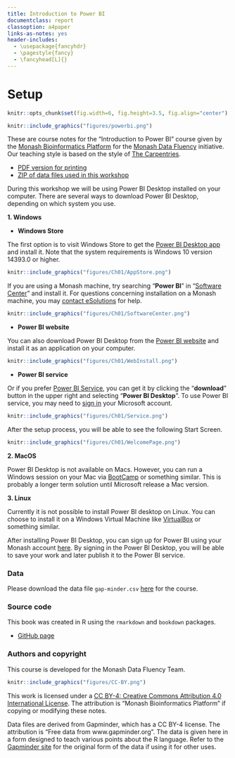 ```yaml
---
title: Introduction to Power BI
documentclass: report
classoption: a4paper
links-as-notes: yes
header-includes:
  - \usepackage{fancyhdr}
  - \pagestyle{fancy}
  - \fancyhead[L]{}  
---
```


# Setup {#index -}

```r
knitr::opts_chunk$set(fig.width=6, fig.height=3.5, fig.align="center")
```

```r
knitr::include_graphics("figures/powerbi.png")
```

These are course notes for the "Introduction to Power BI" course given by the [Monash Bioinformatics Platform](https://www.monash.edu/researchinfrastructure/bioinformatics) for the [Monash Data Fluency](https://monashdatafluency.github.io/) initiative. Our teaching style is based on the style of [The Carpentries](https://carpentries.org/). 

* [PDF version for printing](https://github.com/MonashDataFluency/Power_BI/raw/master/docs/powerbi-intro.pdf)
* [ZIP of data files used in this workshop](https://monashdatafluency.github.io/powerbi-intro/powerbi-files.zip)

During this workshop we will be using Power BI Desktop installed on your computer. There are several ways to download Power BI Desktop, depending on which system you use.

**1. Windows** 

* **Windows Store**

The first option is to visit Windows Store to get the [Power BI Desktop app](https://www.microsoft.com/en-au/p/power-bi-desktop/9ntxr16hnw1t?activetab=pivot:overviewtab) and install it. Note that the system requirements is Windows 10 version 14393.0 or higher. 

```r
knitr::include_graphics("figures/Ch01/AppStore.png")
```

If you are using a Monash machine, try searching "**Power BI**" in "[Software Center](https://www.monash.edu/esolutions/software/install-software-on-monash-devices)" and install it. For questions concerning installation on a Monash machine, you may [contact eSolutions](https://www.monash.edu/esolutions/contact) for help. 

```r
knitr::include_graphics("figures/Ch01/SoftwareCenter.png")
```

* **Power BI website**

You can also download Power BI Desktop from the [Power BI website](http://go.microsoft.com/fwlink/?LinkID=521662) and install it as an application on your computer. 

```r
knitr::include_graphics("figures/Ch01/WebInstall.png")
```

* **Power BI service**

Or if you prefer [Power BI Service](https://app.powerbi.com/home), you can get it by clicking the "**download**" button in the upper right and selecting "**Power BI Desktop**". To use Power BI service, you may need to [sign in](https://powerbi.microsoft.com/en-us/landing/signin/) your Microsoft account. 

```r
knitr::include_graphics("figures/Ch01/Service.png")
```

After the setup process, you will be able to see the following Start Screen. 

```r
knitr::include_graphics("figures/Ch01/WelcomePage.png")
```

**2. MacOS**

Power BI Desktop is not available on Macs. However, you can run a Windows session on your Mac via [BootCamp](https://support.apple.com/en-au/HT201468) or something similar. This is probably a longer term solution until Microsoft release a Mac version.

**3. Linux**

Currently it is not possible to install Power BI desktop on Linux. You can choose to install it on a Windows Virtual Machine like [VirtualBox](https://www.virtualbox.org/wiki/Downloads) or something similar.

After installing Power BI Desktop, you can sign up for Power BI using your Monash account [here](https://signup.microsoft.com/signup?sku=a403ebcc-fae0-4ca2-8c8c-7a907fd6c235&email=&ru=https%3A%2F%2Fapp.powerbi.com%3Fpbi_source%3Dweb%26redirectedFromSignup%3D1%26noSignUpCheck%3D1). By signing in the Power BI Desktop, you will be able to save your work and later publish it to the Power BI service.

### Data {-}

Please download the data file `gap-minder.csv` [here](https://raw.githubusercontent.com/MonashDataFluency/Power_BI/master/powerbi-files/gap-minder.csv) for the course. 

### Source code {-}

This book was created in R using the `rmarkdown` and `bookdown` packages.

* [GitHub page](https://github.com/MonashDataFluency/Power_BI)

### Authors and copyright {-}

This course is developed for the Monash Data Fluency Team.

```r
knitr::include_graphics("figures/CC-BY.png")
```

This work is licensed under a [CC BY-4: Creative Commons Attribution 4.0 International License](http://creativecommons.org/licenses/by/4.0/). The attribution is "Monash Bioinformatics Platform" if copying or modifying these notes.

Data files are derived from Gapminder, which has a CC BY-4 license. The attribution is "Free data from www.gapminder.org". The data is given here in a form designed to teach various points about the R language. Refer to the [Gapminder site](https://www.gapminder.org) for the original form of the data if using it for other uses.
